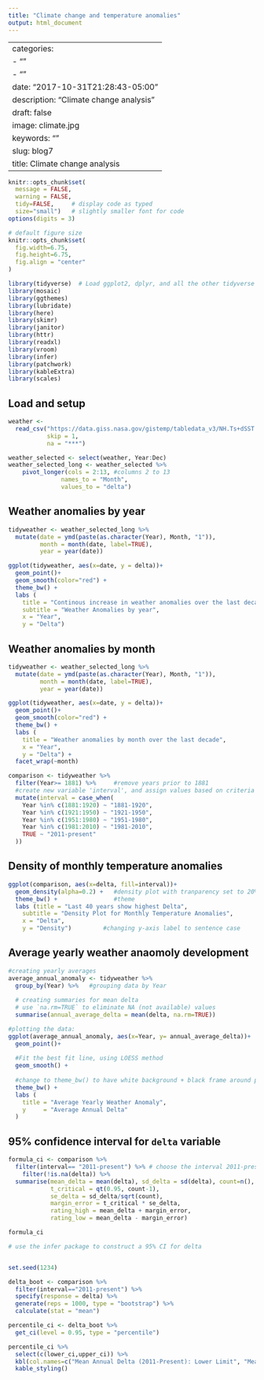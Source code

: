 ```yaml
---
title: "Climate change and temperature anomalies"
output: html_document
---
```

---
categories:
- ""
- ""
date: "2017-10-31T21:28:43-05:00"
description: "Climate change analysis"
draft: false
image: climate.jpg
keywords: ""
slug: blog7
title: Climate change analysis
---


```r
knitr::opts_chunk$set(
  message = FALSE, 
  warning = FALSE, 
  tidy=FALSE,     # display code as typed
  size="small")   # slightly smaller font for code
options(digits = 3)

# default figure size
knitr::opts_chunk$set(
  fig.width=6.75, 
  fig.height=6.75,
  fig.align = "center"
)
```


```r
library(tidyverse)  # Load ggplot2, dplyr, and all the other tidyverse packages
library(mosaic)
library(ggthemes)
library(lubridate)
library(here)
library(skimr)
library(janitor)
library(httr)
library(readxl)
library(vroom)
library(infer)
library(patchwork)
library(kableExtra)
library(scales)
```

## Load and setup

```r

weather <- 
  read_csv("https://data.giss.nasa.gov/gistemp/tabledata_v3/NH.Ts+dSST.csv", 
           skip = 1, 
           na = "***")

```

```r

weather_selected <- select(weather, Year:Dec)
weather_selected_long <- weather_selected %>% 
    pivot_longer(cols = 2:13, #columns 2 to 13
               names_to = "Month",
               values_to = "delta")


```

## Weather anomalies by year

```r

tidyweather <- weather_selected_long %>%
  mutate(date = ymd(paste(as.character(Year), Month, "1")),
         month = month(date, label=TRUE),
         year = year(date))

ggplot(tidyweather, aes(x=date, y = delta))+
  geom_point()+
  geom_smooth(color="red") +
  theme_bw() +
  labs (
    title = "Continous increase in weather anomalies over the last decade",
    subtitle = "Weather Anomalies by year",
    x = "Year",
    y = "Delta")

```

## Weather anomalies by month 

```r

tidyweather <- weather_selected_long %>%
  mutate(date = ymd(paste(as.character(Year), Month, "1")),
         month = month(date, label=TRUE),
         year = year(date))

ggplot(tidyweather, aes(x=date, y = delta))+
  geom_point()+
  geom_smooth(color="red") +
  theme_bw() +
  labs (
    title = "Weather anomalies by month over the last decade",
    x = "Year",
    y = "Delta") + 
  facet_wrap(~month)

```

```r

comparison <- tidyweather %>% 
  filter(Year>= 1881) %>%     #remove years prior to 1881
  #create new variable 'interval', and assign values based on criteria below:
  mutate(interval = case_when(
    Year %in% c(1881:1920) ~ "1881-1920",
    Year %in% c(1921:1950) ~ "1921-1950",
    Year %in% c(1951:1980) ~ "1951-1980",
    Year %in% c(1981:2010) ~ "1981-2010",
    TRUE ~ "2011-present"
  ))

```

## Density of monthly temperature anomalies

```r

ggplot(comparison, aes(x=delta, fill=interval))+
  geom_density(alpha=0.2) +   #density plot with tranparency set to 20%
  theme_bw() +                #theme
  labs (title = "Last 40 years show highest Delta",
    subtitle = "Density Plot for Monthly Temperature Anomalies",
    x = "Delta",
    y = "Density")         #changing y-axis label to sentence case

```

## Average yearly weather anaomoly development

```r

#creating yearly averages
average_annual_anomaly <- tidyweather %>% 
  group_by(Year) %>%   #grouping data by Year
  
  # creating summaries for mean delta 
  # use `na.rm=TRUE` to eliminate NA (not available) values 
  summarise(annual_average_delta = mean(delta, na.rm=TRUE)) 

#plotting the data:
ggplot(average_annual_anomaly, aes(x=Year, y= annual_average_delta))+
  geom_point()+
  
  #Fit the best fit line, using LOESS method
  geom_smooth() +
  
  #change to theme_bw() to have white background + black frame around plot
  theme_bw() +
  labs (
    title = "Average Yearly Weather Anomaly",
    y     = "Average Annual Delta"
  )                         


```


## 95% confidence interval for `delta` variable


```r

formula_ci <- comparison %>% 
  filter(interval== "2011-present") %>% # choose the interval 2011-present
    filter(!is.na(delta)) %>% 
  summarise(mean_delta = mean(delta), sd_delta = sd(delta), count=n(),
            t_critical = qt(0.95, count-1),
            se_delta = sd_delta/sqrt(count),
            margin_error = t_critical * se_delta,
            rating_high = mean_delta + margin_error,
            rating_low = mean_delta - margin_error)

formula_ci
```


```r

# use the infer package to construct a 95% CI for delta


set.seed(1234) 

delta_boot <- comparison %>%
  filter(interval=="2011-present") %>% 
  specify(response = delta) %>%
  generate(reps = 1000, type = "bootstrap") %>%
  calculate(stat = "mean")

percentile_ci <- delta_boot %>%
  get_ci(level = 0.95, type = "percentile")

percentile_ci %>% 
  select(c(lower_ci,upper_ci)) %>% 
  kbl(col.names=c("Mean Annual Delta (2011-Present): Lower Limit", "Mean Annual Delta (2011-Present): Upper Limit")) %>%
  kable_styling()

```

